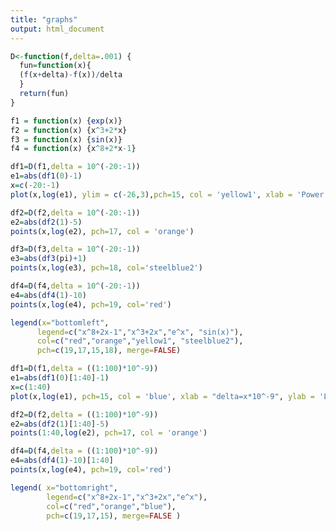 ```yaml
---
title: "graphs"
output: html_document
---
```

```r
D<-function(f,delta=.001) {
  fun=function(x){
  (f(x+delta)-f(x))/delta
  }
  return(fun)
}
```

```r
f1 = function(x) {exp(x)}
f2 = function(x) {x^3+2*x}
f3 = function(x) {sin(x)}
f4 = function(x) {x^8+2*x-1}
```


```r
df1=D(f1,delta = 10^(-20:-1))
e1=abs(df1(0)-1)
x=c(-20:-1)
plot(x,log(e1), ylim = c(-26,3),pch=15, col = 'yellow1', xlab = 'Power of delta', ylab = 'Log(error)')

df2=D(f2,delta = 10^(-20:-1))
e2=abs(df2(1)-5)
points(x,log(e2), pch=17, col = 'orange')

df3=D(f3,delta = 10^(-20:-1))
e3=abs(df3(pi)+1)
points(x,log(e3), pch=18, col='steelblue2')

df4=D(f4,delta = 10^(-20:-1))
e4=abs(df4(1)-10)
points(x,log(e4), pch=19, col='red')

legend(x="bottomleft", 
      legend=c("x^8+2x-1","x^3+2x","e^x", "sin(x)"), 
      col=c("red","orange","yellow1", "steelblue2"),  
      pch=c(19,17,15,18), merge=FALSE)
```

```r
df1=D(f1,delta = ((1:100)*10^-9))
e1=abs(df1(0)[1:40]-1)
x=c(1:40)
plot(x,log(e1), pch=15, col = 'blue', xlab = "delta=x*10^-9", ylab = 'Log(error)',ylim = c(-23,-12))

df2=D(f2,delta = ((1:100)*10^-9))
e2=abs(df2(1)[1:40]-5)
points(1:40,log(e2), pch=17, col = 'orange')

df4=D(f4,delta = ((1:100)*10^-9))
e4=abs(df4(1)-10)[1:40]
points(x,log(e4), pch=19, col='red')

legend( x="bottomright", 
        legend=c("x^8+2x-1","x^3+2x","e^x"), 
        col=c("red","orange","blue"),  
        pch=c(19,17,15), merge=FALSE )
```

